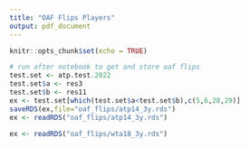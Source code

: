 ```yaml
---
title: "OAF Flips Players"
output: pdf_document
---
```


```r
knitr::opts_chunk$set(echo = TRUE)
```

```r
# run after notebook to get and store oaf flips
test.set <- atp.test.2022
test.set$a <- res3
test.set$b <- res11
ex <- test.set[which(test.set$a<test.set$b),c(5,6,28,29)]
saveRDS(ex,file="oaf_flips/atp14_3y.rds")
ex <- readRDS("oaf_flips/atp14_3y.rds")
```
```r
ex <- readRDS("oaf_flips/wta18_3y.rds")
```

